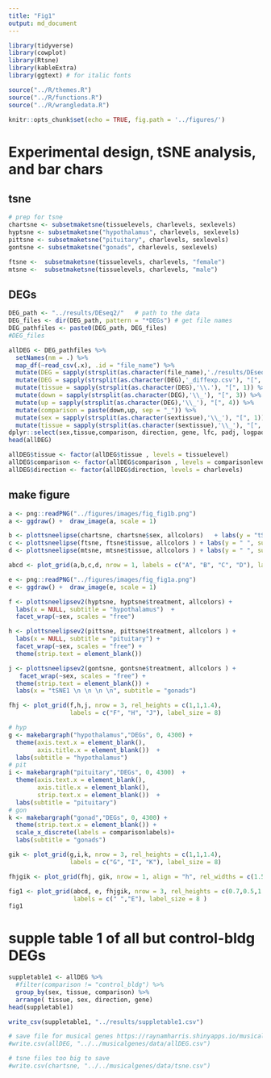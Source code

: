 ```yaml
---
title: "Fig1"
output: md_document
---
```


```r
library(tidyverse)
library(cowplot)
library(Rtsne)
library(kableExtra) 
library(ggtext) # for italic fonts

source("../R/themes.R")
source("../R/functions.R")
source("../R/wrangledata.R")

knitr::opts_chunk$set(echo = TRUE, fig.path = '../figures/')
```

#  Experimental design, tSNE analysis, and bar chars


## tsne

```r

# prep for tsne
chartsne <- subsetmaketsne(tissuelevels, charlevels, sexlevels)
hyptsne <- subsetmaketsne("hypothalamus", charlevels, sexlevels)
pittsne <- subsetmaketsne("pituitary", charlevels, sexlevels)
gontsne <- subsetmaketsne("gonads", charlevels, sexlevels)

ftsne <-  subsetmaketsne(tissuelevels, charlevels, "female")
mtsne <-  subsetmaketsne(tissuelevels, charlevels, "male")
```

## DEGs

```r
DEG_path <- "../results/DEseq2/"   # path to the data
DEG_files <- dir(DEG_path, pattern = "*DEGs") # get file names
DEG_pathfiles <- paste0(DEG_path, DEG_files)
#DEG_files

allDEG <- DEG_pathfiles %>%
  setNames(nm = .) %>% 
  map_df(~read_csv(.x), .id = "file_name") %>% 
  mutate(DEG = sapply(strsplit(as.character(file_name),'./results/DEseq2/'), "[", 2))  %>% 
  mutate(DEG = sapply(strsplit(as.character(DEG),'_diffexp.csv'), "[", 1))  %>% 
  mutate(tissue = sapply(strsplit(as.character(DEG),'\\.'), "[", 1)) %>%
  mutate(down = sapply(strsplit(as.character(DEG),'\\_'), "[", 3)) %>%
  mutate(up = sapply(strsplit(as.character(DEG),'\\_'), "[", 4)) %>%
  mutate(comparison = paste(down,up, sep = "_")) %>%
  mutate(sex = sapply(strsplit(as.character(sextissue),'\\_'), "[", 1)) %>%
  mutate(tissue = sapply(strsplit(as.character(sextissue),'\\_'), "[", 2)) %>%
dplyr::select(sex,tissue,comparison, direction, gene, lfc, padj, logpadj) 
head(allDEG)

allDEG$tissue <- factor(allDEG$tissue , levels = tissuelevel)
allDEG$comparison <- factor(allDEG$comparison , levels = comparisonlevels)
allDEG$direction <- factor(allDEG$direction, levels = charlevels)
```

## make figure

```r
a <- png::readPNG("../figures/images/fig_fig1b.png")
a <- ggdraw() +  draw_image(a, scale = 1)

b <- plottsneelipse(chartsne, chartsne$sex, allcolors)   + labs(y = "tSNE 2 ", subtitle = "~ tissue * sex")    
c <- plottsneelipse(ftsne, ftsne$tissue, allcolors ) + labs(y = " ", subtitle = "~ tissue, females only")
d <- plottsneelipse(mtsne, mtsne$tissue, allcolors ) + labs(y = " ", subtitle = "~ tissue, males only") 

abcd <- plot_grid(a,b,c,d, nrow = 1, labels = c("A", "B", "C", "D"), label_size = 8 )

e <- png::readPNG("../figures/images/fig_fig1a.png")
e <- ggdraw() +  draw_image(e, scale = 1)

f <- plottsneelipsev2(hyptsne, hyptsne$treatment, allcolors) + 
  labs(x = NULL, subtitle = "hypothalamus")  + 
  facet_wrap(~sex, scales = "free")

h <- plottsneelipsev2(pittsne, pittsne$treatment, allcolors ) + 
  labs(x = NULL, subtitle = "pituitary") + 
  facet_wrap(~sex, scales = "free") +
  theme(strip.text = element_blank())

j <- plottsneelipsev2(gontsne, gontsne$treatment, allcolors ) + 
   facet_wrap(~sex, scales = "free") +
  theme(strip.text = element_blank()) +
  labs(x = "tSNE1 \n \n \n \n", subtitle = "gonads")

fhj <- plot_grid(f,h,j, nrow = 3, rel_heights = c(1,1,1.4),
                 labels = c("F", "H", "J"), label_size = 8)

# hyp
g <- makebargraph("hypothalamus","DEGs", 0, 4300) + 
  theme(axis.text.x = element_blank(), 
        axis.title.x = element_blank())  +
  labs(subtitle = "hypothalamus")
# pit
i <- makebargraph("pituitary","DEGs", 0, 4300)  +  
  theme(axis.text.x = element_blank(), 
        axis.title.x = element_blank(), 
        strip.text.x = element_blank())  +
  labs(subtitle = "pituitary")
# gon
k <- makebargraph("gonad","DEGs", 0, 4300) +  
  theme(strip.text.x = element_blank()) +
  scale_x_discrete(labels = comparisonlabels)+
  labs(subtitle = "gonads")

gik <- plot_grid(g,i,k, nrow = 3, rel_heights = c(1,1,1.4),
                 labels = c("G", "I", "K"), label_size = 8)  

fhjgik <- plot_grid(fhj, gik, nrow = 1, align = "h", rel_widths = c(1.5,2))

fig1 <- plot_grid(abcd, e, fhjgik, nrow = 3, rel_heights = c(0.7,0.5,1.5),
                  labels = c(" ","E"), label_size = 8 )
fig1
```

# supple table 1 of all but control-bldg DEGs

```r
suppletable1 <- allDEG %>%
  #filter(comparison != "control_bldg") %>%
  group_by(sex, tissue, comparison) %>%
  arrange( tissue, sex, direction, gene)
head(suppletable1)

write_csv(suppletable1, "../results/suppletable1.csv")

# save file for musical genes https://raynamharris.shinyapps.io/musicalgenes/
#write.csv(allDEG, "../../musicalgenes/data/allDEG.csv")

# tsne files too big to save
#write.csv(chartsne, "../../musicalgenes/data/tsne.csv")
```
